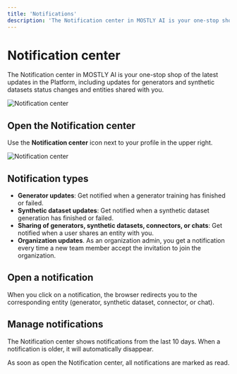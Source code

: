 ```yaml
---
title: 'Notifications'
description: 'The Notification center in MOSTLY AI is your one-stop shop of the latest updates in the Platform, including updates for generators and synthetic datasets status changes and entities shared with you.'
---
```



# Notification center

The Notification center in MOSTLY AI is your one-stop shop of the latest updates in the Platform, including updates for generators and synthetic datasets status changes and entities shared with you.

<Image
    src="/docimages/notifications/notification-center.webp"
    alt="Notification center"
    width={800}
    height={400}
/>

## Open the Notification center

Use the **Notification center** icon next to your profile in the upper right.

<Image
    src="/icons/mostly-ai/notification-center.svg"
    alt="Notification center"
    width={30}
    height={30}
/>

## Notification types

* **Generator updates**: Get notified when a generator training has finished or failed.
* **Synthetic dataset updates**: Get notified when a synthetic dataset generation has finished or failed.
* **Sharing of generators, synthetic datasets, connectors, or chats**: Get notified when a user shares an entity with you.
* **Organization updates**. As an organization admin, you get a notification every time a new team member accept the invitation to join the organization.

## Open a notification

When you click on a notification, the browser redirects you to the corresponding entity (generator, synthetic dataset, connector, or chat).

## Manage notifications

The Notification center shows notifications from the last 10 days. When a notification is older, it will automatically disappear.

As soon as open the Notification center, all notifications are marked as read.
